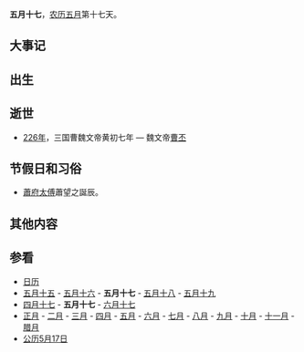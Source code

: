 {{Lunar05Calendar}}
'''五月十七'''，[[农历|农历]][[五月_(农历)|五月]]第十七天。

==大事记==

==出生==

==逝世==
* [[226年|226年]]，三国曹魏文帝黄初七年 — 魏文帝[[曹丕|曹丕]]

==节假日和习俗==
*[[蕭府太傅|蕭府太傅]]蕭望之誕辰。

==其他内容==

==参看==
*[[历史上的今天|日历]]
*[[五月十五|五月十五]] - [[五月十六|五月十六]] - '''五月十七''' - [[五月十八|五月十八]] - [[五月十九|五月十九]]       
*[[四月十七|四月十七]] - '''五月十七''' - [[六月十七|六月十七]]
*[[正月|正月]] - [[二月_(农历)|二月]] - [[三月_(农历)|三月]] - [[四月_(农历)|四月]] - [[五月_(农历)|五月]] - [[六月_(农历)|六月]] - [[七月_(农历)|七月]] - [[八月_(农历)|八月]] - [[九月_(农历)|九月]] - [[十月_(农历)|十月]] - [[十一月_(农历)|十一月]] - [[腊月|腊月]]
*[[公历|公历]][[5月17日|5月17日]]